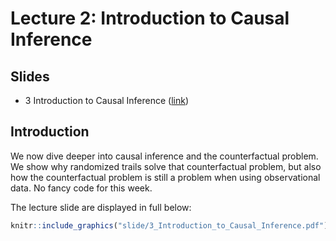 # Lecture 2: Introduction to Causal Inference

## Slides{.unnumbered}

- 3 Introduction to Causal Inference ([link](https://github.com/svallejovera/regression_ci/blob/main/slide/2%20What%20is%20Causal%20Inference.pptx)) 

## Introduction

We now dive deeper into causal inference and the counterfactual problem. We show why randomized trails solve that counterfactual problem, but also how the counterfactual problem is still a problem when using observational data. No fancy code for this week. 

The lecture slide are displayed in full below:

```r
knitr::include_graphics("slide/3_Introduction_to_Causal_Inference.pdf")
```